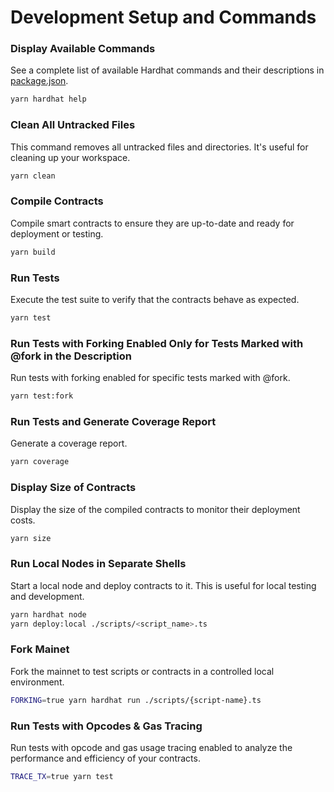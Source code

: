 # Development Setup and Commands

### Display Available Commands

See a complete list of available Hardhat commands and their descriptions in [package.json](https://github.com/blocksense-network/blocksense/blob/main/libs/contracts/package.json).

```bash copy
yarn hardhat help
```

### Clean All Untracked Files

This command removes all untracked files and directories. It's useful for cleaning up your workspace.

```bash copy
yarn clean
```

### Compile Contracts

Compile smart contracts to ensure they are up-to-date and ready for deployment or testing.

```bash copy
yarn build
```

### Run Tests

Execute the test suite to verify that the contracts behave as expected.

```bash copy
yarn test
```

### Run Tests with Forking Enabled Only for Tests Marked with @fork in the Description

Run tests with forking enabled for specific tests marked with @fork.

```bash copy
yarn test:fork
```

### Run Tests and Generate Coverage Report

Generate a coverage report.

```bash copy
yarn coverage
```

### Display Size of Contracts

Display the size of the compiled contracts to monitor their deployment costs.

```bash copy
yarn size
```

### Run Local Nodes in Separate Shells

Start a local node and deploy contracts to it. This is useful for local testing and development.

```bash copy
yarn hardhat node
yarn deploy:local ./scripts/<script_name>.ts
```

### Fork Mainet

Fork the mainnet to test scripts or contracts in a controlled local environment.

```bash copy
FORKING=true yarn hardhat run ./scripts/{script-name}.ts
```

### Run Tests with Opcodes & Gas Tracing

Run tests with opcode and gas usage tracing enabled to analyze the performance and efficiency of your contracts.

```bash copy
TRACE_TX=true yarn test
```

